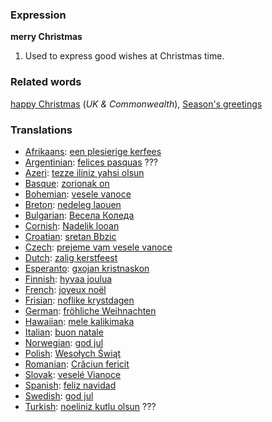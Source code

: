 ===Expression===
'''merry Christmas'''

# Used to express good wishes at Christmas time.


===Related words===
[[happy Christmas]] (''UK & Commonwealth''), [[Season's greetings]]

===Translations===
*[[Afrikaans]]: [[een plesierige kerfees]]
*[[Argentinian]]: [[felices pasquas]] ???
*[[Azeri]]: [[tezze iliniz yahsi olsun]]
*[[Basque]]: [[zorionak on]]
*[[Bohemian]]: [[vesele vanoce]]
*[[Breton]]: [[nedeleg laouen]]
*[[Bulgarian]]: [[Весела Коледа]]
*[[Cornish]]: [[Nadelik looan]]
*[[Croatian]]: [[sretan Bbzic]]
*[[Czech]]: [[prejeme vam vesele vanoce]]
*[[Dutch]]: [[zalig kerstfeest]]
*[[Esperanto]]: [[gxojan kristnaskon]]
*[[Finnish]]: [[hyvaa joulua]]
*[[French]]: [[joyeux noël]]
*[[Frisian]]: [[noflike krystdagen]]
*[[German]]: [[fröhliche Weihnachten]]
*[[Hawaiian]]: [[mele kalikimaka]]
*[[Italian]]: [[buon natale]]
*[[Norwegian]]: [[god jul]]
*[[Polish]]: [[Wesołych Świąt]]
*[[Romanian]]: [[Crăciun fericit]]
*[[Slovak]]: [[veselé Vianoce]]
*[[Spanish]]: [[feliz navidad]]
*[[Swedish]]: [[god jul]]
*[[Turkish]]: [[noeliniz kutlu olsun]] ???